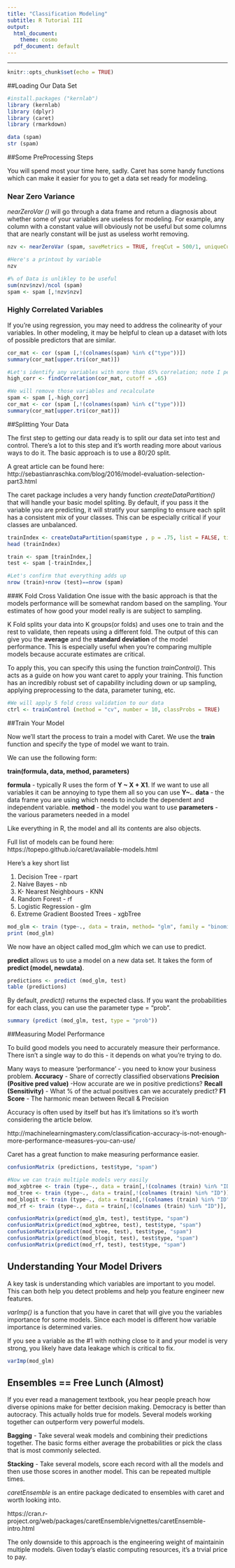 ---
title: "Classification Modeling"
subtitle: R Tutorial III
output:
  html_document:
    theme: cosmo
  pdf_document: default
---
***
```{r setup, include=FALSE}
knitr::opts_chunk$set(echo = TRUE)
```


##Loading Our Data Set

``` {r, echo = FALSE,message=FALSE}
#install.packages ("kernlab")
library (kernlab)
library (dplyr)
library (caret)
library (rmarkdown)

```
```{r}

data (spam)
str (spam)

```
##Some PreProcessing Steps

You will spend most your time here, sadly.  Caret has some handy functions which can make it easier for you to get a data set ready for modeling.

### Near Zero Variance

*nearZeroVar ()* will go through a data frame and return a diagnosis about whether some of your variables are useless for modeling.   For example, any column with a constant value will obviously not be useful but some columns that are nearly constant will be just as useless worht removing.

```{r}

nzv <- nearZeroVar (spam, saveMetrics = TRUE, freqCut = 500/1, uniqueCut = round(nrow (spam)*.001))

#Here's a printout by variable
nzv

#% of Data is unlikley to be useful
sum(nzv$nzv)/ncol (spam)
spam <- spam [,!nzv$nzv]

```

### Highly Correlated Variables

If you're using regression, you may need to address the colinearity of your variables.   In other modeling, it may be helpful to clean up a dataset with lots of possible predictors that are similar.

```{r}

cor_mat <- cor (spam [,!(colnames(spam) %in% c("type"))])
summary(cor_mat[upper.tri(cor_mat)])

#Let's identify any variables with more than 65% correlation; note I personally wouldn't set this that low
high_corr <- findCorrelation(cor_mat, cutoff = .65)

#We will remove those variables and recalculate
spam <- spam [,-high_corr]
cor_mat <- cor (spam [,!(colnames(spam) %in% c("type"))])
summary(cor_mat[upper.tri(cor_mat)])

```

##Splitting Your Data

The first step to getting our data ready is to split our data set into test and control.   There's a lot to this step and it's worth reading more about various ways to do it.  The basic approach is to use a 80/20 split. 

A great article can be found here: http://sebastianraschka.com/blog/2016/model-evaluation-selection-part3.html

The caret package includes a very handy function *createDataPartition()* that will handle your basic model spliting.  By default, if you pass it the variable you are predicting, it will stratify your sampling to ensure each split has a consistent mix of your classes.  This can be especially critical if your classes are unbalanced.

``` {r}

trainIndex <- createDataPartition(spam$type , p = .75, list = FALSE, times = 1)
head (trainIndex)

train <- spam [trainIndex,]
test <- spam [-trainIndex,]

#Let's confirm that everything adds up
nrow (train)+nrow (test)==nrow (spam)

```

###K Fold Cross Validation
One issue with the basic approach is that the models performance will be somewhat random based on the sampling. Your estimates of how good your model really is are subject to sampling.  

K Fold splits your data into K groups(or folds) and uses one to train and the rest to validate, then repeats using a different fold.   The output of this can give you the  **average** and the **standard deviation** of the model performance.  This is especially useful when you're comparing multiple models because accurate estimates are critical.

To apply this, you can specify this using the function *trainControl()*.   This acts as a guide on how you want caret to apply your training.   This function has an incredibly robust set of capability including down or up sampling, applying preprocessing to the data, parameter tuning, etc.

```{r}
#We will apply 5 fold cross validation to our data
ctrl <- trainControl (method = "cv", number = 10, classProbs = TRUE)

```


##Train Your Model

Now we'll start the process to train a model with Caret.   We use the **train** function and specify the type of model we want to train.  

We can use the following form:

**train(formula, data, method, parameters)**

**formula** - typically R uses the form of **Y ~ X + X1**.   If we want to use all variables it can be annoying to type them all so you can use **Y~.**.
**data** - the data frame you are using which needs to include the dependent and independent variable.
**method** - the model you want to use
**parameters** - the various parameters needed in a model

Like everything in R, the model and all its contents are also objects.


Full list of models can be found here: https://topepo.github.io/caret/available-models.html

Here's a key short list

1) Decision Tree - rpart
2) Naive Bayes - nb
3) K- Nearest Neighbours - KNN
4) Random Forest - rf
5) Logistic Regression - glm
6) Extreme Gradient Boosted Trees - xgbTree

``` {r}

mod_glm <- train (type~., data = train, method= "glm", family = "binomial", trControl = ctrl)
print (mod_glm)

```



We now have an object called mod_glm which we can use to predict.

**predict** allows us to use a model on a new data set.  It takes the form of **predict (model, newdata)**.


``` {r}
predictions <- predict (mod_glm, test)
table (predictions)
```


By default, *predict()* returns the expected class.  If you want the probabilities for each class, you can use the parameter type = "prob".

``` {r}

summary (predict (mod_glm, test, type = "prob"))

```

##Measuring Model Performance

To build good models you need to accurately measure their performance.   There isn't a single way to do this - it depends on what you're trying to do.  

Many ways to measure 'performance' - you need to know your business problem.
**Accuracy** - Share of correctly classified observations
**Precision (Positive pred value)** -How accurate are we in positive predictions?
**Recall (Sensitivity)** - What % of the actual positives can we accurately predict?
**F1 Score** - The harmonic mean between Recall & Precision

Accuracy is often used by itself but has it's limitations so it's worth considering the article below.

http://machinelearningmastery.com/classification-accuracy-is-not-enough-more-performance-measures-you-can-use/

Caret has a great function to make measuring performance easier.  

``` {r}
confusionMatrix (predictions, test$type, "spam")

```




``` {r}
#Now we can train multiple models very easily
mod_xgbtree <- train (type~., data = train[,!(colnames (train) %in% "ID")], method= "xgbTree", trControl = ctrl)
mod_tree <- train (type~., data = train[,!(colnames (train) %in% "ID")], method= "rpart", trControl = ctrl)
mod_blogit <- train (type~., data = train[,!(colnames (train) %in% "ID")], method= "LogitBoost", trControl = ctrl)
mod_rf <- train (type~., data = train[,!(colnames (train) %in% "ID")], method= "rf", trControl = ctrl)

```


``` {r}
confusionMatrix(predict(mod_glm, test), test$type, "spam")
confusionMatrix(predict(mod_xgbtree, test), test$type, "spam")
confusionMatrix(predict(mod_tree, test), test$type, "spam")
confusionMatrix(predict(mod_blogit, test), test$type, "spam")
confusionMatrix(predict(mod_rf, test), test$type, "spam")
```

## Understanding Your Model Drivers

A key task is understanding which variables are important to you model.   This can both help you detect problems and help you feature engineer new features.

*varImp()* is a function that you have in caret that will give you the variables importance for some models.   Since each model is different how variable importance is determined varies.

If you see a variable as the #1 with nothing close to it and your model is very strong, you likely have data leakage which is critical to fix.

```{r}
varImp(mod_glm)

```


## Ensembles == Free Lunch (Almost)

If you ever read a management textbook, you hear people preach how diverse opinions make for better decision making.  Democracy is better than autocracy.  This actually holds true for models.   Several models working together can outperform very powerful models.

**Bagging** - Take several weak models and combining their predictions together.  The basic forms either average the probabilities or pick the class that is most commonly selected.

**Stacking** - Take several models, score each record with all the models and then use those scores in another model.  This can be repeated multiple times.

*caretEnsemble* is an entire package dedicated to ensembles with caret and worth looking into.

https://cran.r-project.org/web/packages/caretEnsemble/vignettes/caretEnsemble-intro.html


The only downside to this approach is the engineering weight of maintainin multiple models.   Given today's elastic computing resources, it's a trvial price to pay.


